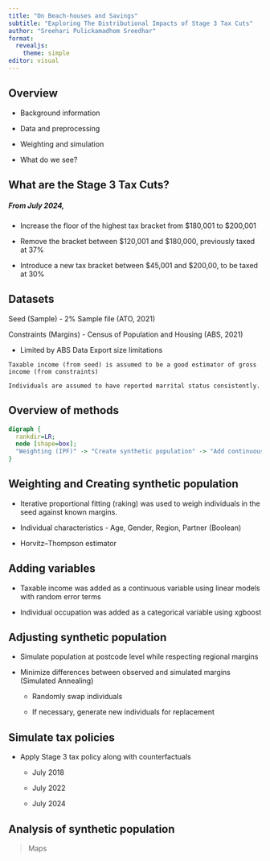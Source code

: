 ```yaml
---
title: "On Beach-houses and Savings"
subtitle: "Exploring The Distributional Impacts of Stage 3 Tax Cuts"
author: "Sreehari Pulickamadhom Sreedhar"
format: 
  revealjs:
    theme: simple
editor: visual
---
```


## Overview

-   Background information

-   Data and preprocessing

-   Weighting and simulation

-   What do we see?

## What are the Stage 3 Tax Cuts?

##### From July 2024,

-   Increase the floor of the highest tax bracket from \$180,001 to \$200,001

-   Remove the bracket between \$120,001 and \$180,000, previously taxed at 37%

-   Introduce a new tax bracket between \$45,001 and \$200,00, to be taxed at 30%

## Datasets

Seed (Sample) - 2% Sample file (ATO, 2021)

Constraints (Margins) - Census of Population and Housing (ABS, 2021)

-   Limited by ABS Data Export size limitations

::: callout-note
```         
Taxable income (from seed) is assumed to be a good estimator of gross income (from constraints)

Individuals are assumed to have reported marrital status consistently.
```
:::

## Overview of methods

```dot
digraph {
  rankdir=LR;
  node [shape=box];
  "Weighting (IPF)" -> "Create synthetic population" -> "Add continuous variables" -> "Add categorical variables" -> "Adjust synthetic population" -> "Simulate tax policies";
}
```

## Weighting and Creating synthetic population

-   Iterative proportional fitting (raking) was used to weigh individuals in the seed against known margins.

-   Individual characteristics - Age, Gender, Region, Partner (Boolean)

-   Horvitz--Thompson estimator

## Adding variables

-   Taxable income was added as a continuous variable using linear models with random error terms

-   Individual occupation was added as a categorical variable using xgboost

## Adjusting synthetic population

-   Simulate population at postcode level while respecting regional margins

-   Minimize differences between observed and simulated margins (Simulated Annealing)

    -   Randomly swap individuals

    -   If necessary, generate new individuals for replacement

## Simulate tax policies

-   Apply Stage 3 tax policy along with counterfactuals

    -   July 2018

    -   July 2022

    -   July 2024

## Analysis of synthetic population

> Maps
